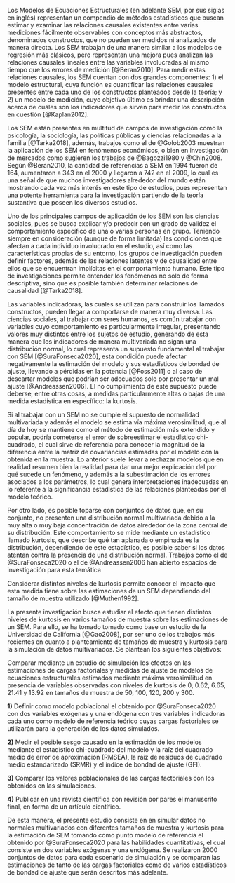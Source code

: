 \subsection{Antecedentes}

Los Modelos de Ecuaciones Estructurales (en adelante SEM, por sus siglas en inglés) representan un compendio de métodos estadísticos que buscan estimar y examinar las relaciones causales existentes entre varias mediciones fácilmente observables con conceptos más abstractos, denominados constructos, que no pueden ser medidos ni analizados de manera directa. Los SEM trabajan de una manera similar a los modelos de regresión más clásicos, pero representan una mejora pues analizan las relaciones causales lineales entre las variables involucradas al mismo tiempo que los errores de medición [@Beran2010]. Para medir estas relaciones causales, los SEM cuentan con dos grandes componentes: 1) el modelo estructural, cuya función es cuantificar las relaciones causales presentes entre cada uno de los constructos planteados desde la teoría; y 2) un modelo de medición, cuyo objetivo último es brindar una descripción acerca de cuáles son los indicadores que sirven para medir los constructos en cuestión [@Kaplan2012].

Los SEM están presentes en multitud de campos de investigación como la psicología, la sociología, las políticas públicas y ciencias relacionadas a la familia [@Tarka2018], además, trabajos como el de @Golob2003 muestran la aplicación de los SEM en fenómenos económicos, o bien en investigación de mercados como sugieren los trabajos de @Bagozzi1980 y @Chin2008. Según @Beran2010, la cantidad de referencias a SEM en 1994 fueron de 164, aumentaron a 343 en el 2000 y llegaron a 742 en el 2009, lo cual es una señal de que muchos investigadores alrededor del mundo están mostrando cada vez más interés en este tipo de estudios, pues representan una potente herramienta para la investigación partiendo de la teoría sustantiva que poseen los diversos estudios.

Uno de los principales campos de aplicación de los SEM son las ciencias sociales, pues se busca explicar y/o predecir con un grado de validez el comportamiento específico de una o varias personas en grupo. Teniendo siempre en consideración (aunque de forma limitada) las condiciones que afectan a cada individuo involucrado en el estudio, así como las características propias de su entorno, los grupos de investigación pueden definir factores, además de las relaciones latentes y de causalidad entre ellos que se encuentran implícitas en el comportamiento humano. Este tipo de investigaciones permite entender los fenómenos no solo de forma descriptiva, sino que es posible también determinar relaciones de causalidad [@Tarka2018].

Las variables indicadoras, las cuales se utilizan para construir los llamados constructos, pueden llegar a comportarse de manera muy diversa. Las ciencias sociales, al trabajar con seres humanos, es común trabajar con variables cuyo comportamiento es particularmente irregular, presentando valores muy distintos entre los sujetos de estudio, generando de esta manera que los indicadores de manera multivariada no sigan una distribución normal, lo cual representa un supuesto fundamental al trabajar con SEM [@SuraFonseca2020], esta condición puede afectar negativamente la estimación del modelo y sus estadísticos de bondad de ajuste, llevando a pérdidas en la potencia [@Foss2011] o al caso de descartar modelos que podrían ser adecuados solo por presentar un mal ajuste [@Andreassen2006]. El no cumplimiento de este supuesto puede deberse, entre otras cosas, a medidas particularmente altas o bajas de una medida estadística en específico: la kurtosis.

\subsection{El problema}

Si al trabajar con un SEM no se cumple el supuesto de normalidad multivariada y además el modelo se estima vía máxima verosimilitud, que al día de hoy se mantiene como el método de estimación más extendido y popular, podría cometerse el error de sobreestimar el estadístico chi-cuadrado, el cual sirve de referencia para conocer la magnitud de la diferencia entre la matriz de covariancias estimadas por el modelo con la obtenida en la muestra. Lo anterior suele llevar a rechazar modelos que en realidad resumen bien la realidad para dar una mejor explicación del por qué sucede un fenómeno, y además a la subestimación de los errores asociados a los parámetros, lo cual genera interpretaciones inadecuadas en lo referente a la significancia estadística de las relaciones planteadas por el modelo teórico.

Por otro lado, es posible toparse con conjuntos de datos que, en su conjunto, no presenten una distribución normal multivariada debido a la muy alta o muy baja concentración de datos alrededor de la zona central de su distribución. Este comportamiento se mide mediante un estadístico llamado kurtosis, que describe qué tan aplanada o empinada es la distribución, dependiendo de este estadístico, es posible saber si los datos atentan contra la presencia de una distribución normal. Trabajos como el de @SuraFonseca2020 o el de @Andreassen2006 han abierto espacios de investigación para esta temática

Considerar distintos niveles de kurtosis permite conocer el impacto que esta medida tiene sobre las estimaciones de un SEM dependiendo del tamaño de muestra utilizado [@Muthen1992].

\subsection{Objetivos del estudio}

La presente investigación busca estudiar el efecto que tienen distintos niveles de kurtosis en varios tamaños de muestra sobre las estimaciones de un SEM. Para ello, se ha tomado tomado como base un estudio de la Universidad de California [@Gao2008], por ser uno de los trabajos más recientes en cuanto a planteamiento de tamaños de muestra y kurtosis para la simulación de datos multivariados. Se plantean los siguientes objetivos:

\subsubsection{Objetivo general}

Comparar mediante un estudio de simulación los efectos en las estimaciones de cargas factoriales y medidas de ajuste de modelos de ecuaciones estructurales estimados mediante máxima verosimilitud en presencia de variables observadas con niveles de kurtosis de 0, 0.62, 6.65, 21.41 y 13.92 en tamaños de muestra de 50, 100, 120, 200 y 300.

\subsubsection{Objetivos específicos}

**1)** Definir como modelo poblacional el obtenido por @SuraFonseca2020 con dos variables exógenas y una endógena con tres variables indicadoras cada uno como modelo de referencia teórico cuyas cargas factoriales se utilizarán para la generación de los datos simulados.

**2)** Medir el posible sesgo causado en la estimación de los modelos mediante el estadístico chi-cuadrado del modelo y la raíz del cuadrado medio de error de aproximación (RMSEA), la raíz de residuos de cuadrado medio estandarizado (SRMR) y el índice de bondad de ajuste (GFI).

**3)** Comparar los valores poblacionales de las cargas factoriales con los obtenidos en las simulaciones.

**4)** Publicar en una revista científica con revisión por pares el manuscrito final, en forma de un artículo científico.

\subsection{Metodología de la investigación}

De esta manera, el presente estudio consiste en en simular datos no normales multivariados con diferentes tamaños de muestra y kurtosis para la estimación de SEM tomando como punto modelo de referencia el obtenido por @SuraFonseca2020 para las habilidades cuantitativas, el cual consiste en dos variables exógenas y una endógena. Se realizaron 2000 conjuntos de datos para cada escenario de simulación y se comparan las estimaciones de tanto de las cargas factoriales como de varios estadísticos de bondad de ajuste que serán descritos más adelante.
